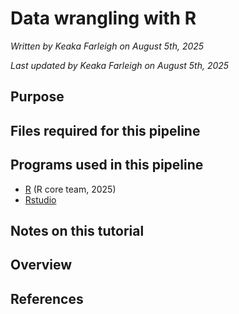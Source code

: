 # Data wrangling with R

*Written by Keaka Farleigh on August 5th, 2025*

*Last updated by Keaka Farleigh on August 5th, 2025*

## Purpose


## Files required for this pipeline

## Programs used in this pipeline

 - [R](https://www.r-project.org/) (R core team, 2025)
 - [Rstudio](https://posit.co/download/rstudio-desktop/)


## Notes on this tutorial


## Overview


## References
